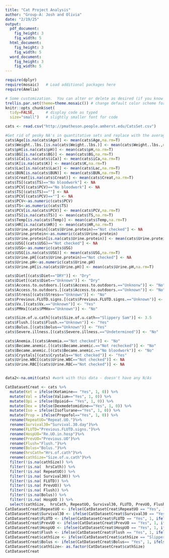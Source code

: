 ```yaml
---
title: "Cat Project Analysis"
author: "Group-A: Josh and Olivia"
date: "2/19/25"
output:
  pdf_document:
    fig_height: 3
    fig_width: 5
  html_document:
    fig_height: 3
    fig_width: 5
  word_document:
    fig_height: 3
    fig_width: 5
---
```



```r
require(dplyr)
require(mosaic)   # Load additional packages here 
require(Amelia)

# Some customization.  You can alter or delete as desired (if you know what you are doing).
trellis.par.set(theme=theme.mosaic()) # change default color scheme for lattice
knitr::opts_chunk$set(
  tidy=FALSE,     # display code as typed
  size="small")   # slightly smaller font for code
```

```r
cats <- read.csv("http://pmatheson.people.amherst.edu/CatsSet.csv")
```

``` r
#Get rid of pesky NA's in quantitative sets and replace with the average
cats$Age[is.na(cats$Age)] <- mean(cats$Age,na.rm=T)
cats$Weight..lbs.[is.na(cats$Weight..lbs.)] <- mean(cats$Weight..lbs.,na.rm=T)
cats$pH[is.na(cats$pH)] <- mean(cats$pH,na.rm=T)
cats$BG[is.na(cats$BG)] <- mean(cats$BG,na.rm=T)
cats$iCa[is.na(cats$iCa)] <- mean(cats$iCa,na.rm=T)
cats$K[is.na(cats$K)] <- mean(cats$K,na.rm=T)
cats$Lac[is.na(cats$Lac)] <- mean(cats$Lac,na.rm=T)
cats$BUN[is.na(cats$BUN)] <- mean(cats$BUN,na.rm=T)
cats$Creat[is.na(cats$Creat)] <- mean(cats$Creat,na.rm=T)
cats$TS[(cats$TS)=="No bloodwork"] <- NA
cats$PCV[(cats$PCV)=="No bloodwork"] <- NA
cats$TS[(cats$TS)==""] <- NA
cats$PCV[(cats$PCV)==""] <- NA
cats$PCV<-as.numeric(cats$PCV)
cats$TS<-as.numeric(cats$TS)
cats$PCV[is.na(cats$PCV)] <- mean(cats$PCV,na.rm=T)
cats$TS[is.na(cats$TS)] <- mean(cats$TS,na.rm=T)
cats$Temp[is.na(cats$Temp)] <- mean(cats$Temp,na.rm=T)
cats$HR[is.na(cats$HR)] <- mean(cats$HR,na.rm=T)
cats$Urine.protein[(cats$Urine.protein)=="Not checked"] <- NA
cats$Urine.protein<-as.numeric(cats$Urine.protein)
cats$Urine.protein[is.na(cats$Urine.protein)] <- mean(cats$Urine.protein,na.rm=T)
cats$USG[(cats$USG)=="Not checked"] <- NA
cats$USG<-as.numeric(cats$USG)
cats$USG[is.na(cats$USG)] <- mean(cats$USG,na.rm=T)
cats$Urine.pH[(cats$Urine.protein)=="Not checked"] <- NA
cats$Urine.pH<-as.numeric(cats$Urine.pH)
cats$Urine.pH[is.na(cats$Urine.pH)] <- mean(cats$Urine.pH,na.rm=T)

cats$Diet[(cats$Diet=="DRY")] <- "Dry"
cats$Diet[(cats$Diet=="Unknown")] <- "Dry"
cats$Access.to.outdoors.[(cats$Access.to.outdoors.=="Unknonw")] <- "No"
cats$Access.to.outdoors.[(cats$Access.to.outdoors.=="Unknown")] <- "No"
cats$Stress[(cats$Stress=="Unknown")] <- "No"
cats$Previous.FLUTD.signs.[(cats$Previous.FLUTD.signs.=="Unknown")] <- "Yes"
cats$Vx.[(cats$Vx.=="Unknown")] <- "Yes"
cats$PMHx[(cats$PMHx=="Unknown")] <- "No"

cats$Size.of.u.cath[(cats$Size.of.u.cath=="Slippery Sam")] <- 3.5
cats$Flush.[(cats$Flush.=="Unknown")] <- "Yes"
cats$Bolus.[(cats$bolus=="Unknown")] <- "Yes"
cats$Severe.illness.[(cats$Severe.illness.=="Undetermined")] <- "No"

cats$Anemia.[(cats$Anemia.=="Not checked")] <- "No"
cats$Became.anemic.[(cats$Became.anemic.=="Not rechecked")] <- "No"
cats$Became.anemic.[(cats$Became.anemic.=="No bloodwork")] <- "No"
cats$Crystals[(cats$Crystals=="Not checked")] <- "Yes"
cats$Urine.WBC[(cats$Urine.WBC=="Not checked")] <- NA
cats$Urine.RBC[(cats$Urine.RBC=="Not checked")] <- NA


data2<-na.omit(cats) #work with this data - doesn't have any N/As
```

```r
CatDatasetCreat <- cats %>%
  mutate(Ket = ifelse(Ketamine== "Yes", 1, 0)) %>%
  mutate(Val = ifelse(Valium=="Yes", 1, 0)) %>%
  mutate(Opi = ifelse(Opioid== "Yes", 1, 0)) %>%
  mutate(Dex = ifelse(Dexmedetomidine=="Yes", 1, 0)) %>%
  mutate(Iso = ifelse(Isoflurane=="Yes", 1, 0)) %>%
  mutate(Prop = ifelse(Propofol=="Yes", 1, 0)) %>%
  rename(RepeatUO="Repeat.UO.")%>%
  rename(Survival30="Survival.30.day")%>%
  rename(FLUTD="Previous.FLUTD.signs.")%>%
  rename(HospUO="Re.UO.in.hosp")%>%
  rename(PrevUO="Previous.UO")%>%
  rename(Flush="Flush.")%>%
  rename(Bolus="Bolus.")%>%
  rename(hrsCath="Hrs.of.cath")%>%
  rename(cathSize="Size.of.u.cath")%>%
  filter(!is.na(cathSize)) %>%
  filter(!is.na(  hrsCath)) %>%
  filter(!is.na( RepeatUO)) %>%
  filter(!is.na( Survival30)) %>%
  filter(!is.na( FLUTD)) %>%
  filter(!is.na( PrevUO)) %>%
  filter(!is.na( Flush)) %>%
  filter(!is.na(Bolus)) %>%
  filter(!is.na( HospUO )) %>%
  select(cathSize,  hrsCath, RepeatUO, Survival30, FLUTD, PrevUO, Flush, Bolus, HospUO ,Ket, Val, Opi, Dex, Iso, Prop)
CatDatasetCreat$RepeatUO <- ifelse(CatDatasetCreat$RepeatUO == "Yes", 1, ifelse(CatDatasetCreat$RepeatUO == "No", 0,2))
CatDatasetCreat$Survival30 <- ifelse(CatDatasetCreat$Survival30 == "Yes", 1, ifelse(CatDatasetCreat$Survival30 == "No", 0,2))
CatDatasetCreat$FLUTD <- ifelse(CatDatasetCreat$FLUTD == "Yes", 1, ifelse(CatDatasetCreat$FLUTD == "No", 0,2))
CatDatasetCreat$PrevUO <- ifelse(CatDatasetCreat$PrevUO == "Yes", 1, ifelse(CatDatasetCreat$PrevUO == "No", 0,2))
CatDatasetCreat$HospUO <- ifelse(CatDatasetCreat$HospUO == "Yes", 1, ifelse(CatDatasetCreat$HospUO == "No", 0,2))
CatDatasetCreat$Flush <- ifelse(CatDatasetCreat$Flush == "Yes", 1, ifelse(CatDatasetCreat$Flush == "No", 0,2))
CatDatasetCreat$cathSize <- ifelse(CatDatasetCreat$cathSize == "Slippery sam", "3.5", ifelse(CatDatasetCreat$cathSize == "3.5", "3.5", 5))
CatDatasetCreat$Bolus <- ifelse(CatDatasetCreat$Bolus== "Yes", 1, ifelse(CatDatasetCreat$Bolus == "No", 0,2))
CatDatasetCreat$cathSize<- as.factor(CatDatasetCreat$cathSize)
CatDatasetCreat
```

